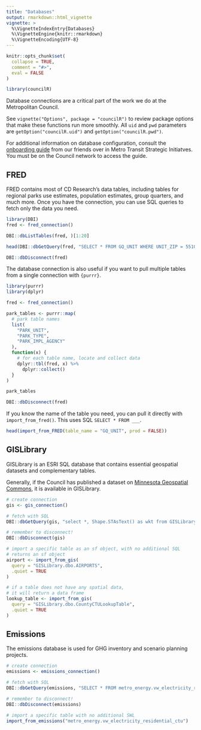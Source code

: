 ```yaml
---
title: "Databases"
output: rmarkdown::html_vignette
vignette: >
  %\VignetteIndexEntry{Databases}
  %\VignetteEngine{knitr::rmarkdown}
  %\VignetteEncoding{UTF-8}
---
```


```r
knitr::opts_chunk$set(
  collapse = TRUE,
  comment = "#>",
  eval = FALSE
)
```

```r
library(councilR)
```

Database connections are a critical part of the work we do at the Metropolitan Council. 

See `vignette("Options", package = "councilR")` to review package options that make these functions run more smoothly. All `uid` and `pwd` parameters are `getOption("councilR.uid")` and `getOption("councilR.pwd")`. 

For additional information on database configuration, consult the [onboarding guide](http://mtapshiny1p/MT/Strategic_Initiatives/Onboarding/rodbc.html) from our friends over in Metro Transit Strategic Initiatves. You must be on the Council network to access the guide.

## FRED

FRED contains most of CD Research's data tables, including tables for regional parks use estimates, population estimates, group quarters, and much more. Once you have the connection, you can use SQL queries to fetch only the data you need. 

```r
library(DBI)
fred <- fred_connection()

DBI::dbListTables(fred, )[1:20]

head(DBI::dbGetQuery(fred, "SELECT * FROM GQ_UNIT WHERE UNIT_ZIP = 55104"))

DBI::dbDisconnect(fred)
```


The database connection is also useful if you want to pull multiple tables from a single connection with `{purrr}`. 

```r
library(purrr)
library(dplyr)

fred <- fred_connection()

park_tables <- purrr::map(
  # park table names
  list(
    "PARK_UNIT",
    "PARK_TYPE",
    "PARK_IMPL_AGENCY"
  ),
  function(x) {
    # for each table name, locate and collect data
    dplyr::tbl(fred, x) %>%
      dplyr::collect()
  }
)

park_tables

DBI::dbDisconnect(fred)
```


If you know the name of the table you need, you can pull it directly with `import_from_fred()`. This uses SQL `SELECT * FROM ___`. 


```r
head(import_from_FRED(table_name = "GQ_UNIT", prod = FALSE))
```


## GISLibrary

GISLibrary is an ESRI SQL database that contains essential geospatial datasets and complementary tables. 

Generally, if the Council has published a dataset on [Minnesota Geospatial Commons](https://gisdata.mn.gov/), it is available in GISLibrary. 

```r
# create connection
gis <- gis_connection()

# fetch with SQL
DBI::dbGetQuery(gis, "select *, Shape.STAsText() as wkt from GISLibrary.dbo.AIRPORTS where APNAME ='Flying Cloud'")

# remember to disconnect!
DBI::dbDisconnect(gis)
```

```r
# import a specific table as an sf object, with no additional SQL
# returns an sf object
airport <- import_from_gis(
  query = "GISLibrary.dbo.AIRPORTS",
  .quiet = TRUE
)

# if a table does not have any spatial data,
# it will return a data frame
lookup_table <- import_from_gis(
  query = "GISLibrary.dbo.CountyCTULookupTable",
  .quiet = TRUE
)
```

## Emissions

The emissions database is used for GHG inventory and scenario planning projects. 

```r
# create connection
emissions <- emissions_connection()

# fetch with SQL
DBI::dbGetQuery(emissions, "SELECT * FROM metro_energy.vw_electricity_residential_ctu")

# remember to disconnect!
DBI::dbDisconnect(emissions)
```

```r
# import a specific table with no additional SWL
import_from_emissions("metro_energy.vw_electricity_residential_ctu")
```

